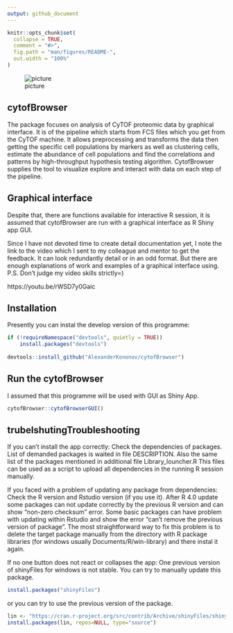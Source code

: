 ```yaml
---
output: github_document
---
```


<!-- README.md is generated from README.Rmd. Please edit that file -->

```r
knitr::opts_chunk$set(
  collapse = TRUE,
  comment = "#>",
  fig.path = "man/figures/README-",
  out.width = "100%"
)
```

![picture](img/interaction_logo1.jpg)

## cytofBrowser

The package focuses on analysis of CyTOF proteomic data by graphical interface. It is of the pipeline which starts from FCS files which you get from the CyTOF machine. It allows preprocessing and transforms the data then getting the specific cell populations by markers as well as clustering cells, estimate the abundance of cell populations and find the correlations and patterns by high-throughput hypothesis testing algorithm. CytofBrowser supplies the tool to visualize explore and interact with data on each step of the pipeline.

## Graphical interface

Despite that, there are functions available for interactive R session, it is assumed that cytofBrowser are run with a graphical interface as R Shiny app GUI.

Since I have not devoted time to create detail documentation yet, I note the link to the video which I sent to my colleague and mentor to get the feedback. It can look redundantly detail or in an odd format. But there are enough explanations of work and examples of a graphical interface using. P.S. Don't judge my video skills strictly=)

https://youtu.be/rWSD7y0Gaic

## Installation

Presently you can instal the develop version of this programme:

``` r
if (!requireNamespace("devtools", quietly = TRUE))
    install.packages("devtools")
    
devtools::install_github("AlexanderKononov/cytofBrowser")
```

## Run the cytofBrowser

I assumed that this programme will be used with GUI as Shiny App.

``` r
cytofBrowser::cytofBrowserGUI()
```

## trubelshutingTroubleshooting

If you can't install the app correctly:
Check the dependencies of packages. List of demanded packages is waited in file DESCRIPTION.
Also the same list of the packages mentioned in additional file Library_louncher.R 
This files can be used as a script to upload all dependencies in the running R session manually.

If you faced with a problem of updating any package from dependencies:
Check the R version and Rstudio version (if you use it). After R 4.0 update some packages can not update correctly by the previous R version and can show "non-zero checksum" error.
Some basic packages can have problem with updating within Rstudio and show the error "can't remove the previous version of  package". The most straightforward way to fix this problem is to delete the target package manually from the directory with R package libraries (for windows usually Documents/R/win-library) and there instal it again.

If no one button does not react or collapses the app:
One previous version of shinyFiles for windows is not stable. You can try to manually update this package.
``` r
install.packages("shinyFiles")
```
or you can try to use the previous version of the package.
``` r
lin <- "https://cran.r-project.org/src/contrib/Archive/shinyFiles/shinyFiles_0.7.5.tar.gz"
install.packages(lin, repos=NULL, type="source")
```
